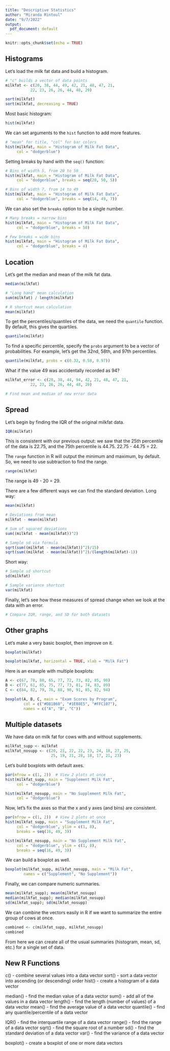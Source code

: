 ```yaml
---
title: "Descriptive Statistics"
author: "Miranda Rintoul"
date: "9/7/2022"
output:
  pdf_document: default
---
```


```r
knitr::opts_chunk$set(echo = TRUE)
```

## Histograms

Let's load the milk fat data and build a histogram.

```r
# "c" builds a vector of data points
milkfat <- c(20, 38, 44, 49, 42, 21, 48, 47, 21,
           22, 23, 26, 26, 44, 48, 29)

sort(milkfat)
sort(milkfat, decreasing = TRUE)
```

Most basic histogram:

```r
hist(milkfat)
```

We can set arguments to the `hist` function to add more features.

```r
# "mean" for title, "col" for bar colors
hist(milkfat, main = "Histogram of Milk Fat Data",
     col = "dodgerblue")
```

Setting breaks by hand with the `seq()` function:

```r
# Bins of width 5, from 20 to 50
hist(milkfat, main = "Histogram of Milk Fat Data",
     col = "dodgerblue", breaks = seq(20, 50, 5))

# Bins of width 7, from 14 to 49
hist(milkfat, main = "Histogram of Milk Fat Data",
     col = "dodgerblue", breaks = seq(14, 49, 7))
```

We can also set the `breaks` option to be a single number.

```r
# Many breaks = narrow bins
hist(milkfat, main = "Histogram of Milk Fat Data",
     col = "dodgerblue", breaks = 50)

# Few breaks = wide bins
hist(milkfat, main = "Histogram of Milk Fat Data",
     col = "dodgerblue", breaks = 4)
```


## Location

Let's get the median and mean of the milk fat data.

```r
median(milkfat)

# "Long hand" mean calculation
sum(milkfat) / length(milkfat)

# R shortcut mean calculation
mean(milkfat)
```

To get the percentiles/quantiles of the data, we need the ``quantile`` function.  By default, this gives the quartiles.

```r
quantile(milkfat)
```

To find a specific percentile, specify the ``probs`` argument to be a vector of probabilities.  For example, let's get the 32nd, 58th, and 97th percentiles.

```r
quantile(milkfat, probs = c(0.32, 0.58, 0.97))
```

What if the value 49 was accidentally recorded as 94?

```r
milkfat_error <- c(20, 38, 44, 94, 42, 21, 48, 47, 21,
           22, 23, 26, 26, 44, 48, 29)

# Find mean and median of new error data
```


## Spread

Let's begin by finding the IQR of the original milkfat data.

```r
IQR(milkfat)
```

This is consistent with our previous output:  we saw that the 25th percentile of the data is 22.75, and the 75th percentile is 44.75.  22.75 - 44.75 = 22.

The ``range`` function in R will output the minimum and maximum, by default.  So, we need to use subtraction to find the range.

```r
range(milkfat)
```

The range is 49 - 20 = 29.  

There are a few different ways we can find the standard deviation. Long way:

```r
mean(milkfat)

# Deviations from mean
milkfat - mean(milkfat)

# Sum of squared deviations
sum((milkfat - mean(milkfat))^2) 

# Sample sd via formula
sqrt(sum((milkfat - mean(milkfat))^2)/15) 
sqrt(sum((milkfat - mean(milkfat))^2)/(length(milkfat)-1))

```

Short way:

```r
# Sample sd shortcut
sd(milkfat)

# Sample variance shortcut
var(milkfat)
```

Finally, let's see how these measures of spread change when we look at the data with an error.

```r
# Compare IQR, range, and SD for both datasets

```


## Other graphs

Let's make a very basic boxplot, then improve on it.

```r
boxplot(milkfat)

boxplot(milkfat, horizontal = TRUE, xlab = "Milk Fat")
```

Here is an example with multiple boxplots:

```r
A <- c(67, 78, 88, 65, 77, 72, 73, 82, 85, 90)
B <- c(77, 61, 85, 75, 77, 73, 81, 74, 83, 89)
C <- c(84, 82, 79, 76, 88, 90, 91, 85, 82, 94)

boxplot(A, B, C, main = "Exam Scores by Program",
        col = c("#D81B60", "#1E88E5", "#FFC107"),
        names = c("A", "B", "C"))
```


## Multiple datasets

We have data on milk fat for cows with and without supplements.

```r
milkfat_supp <- milkfat
milkfat_nosupp <- c(20, 21, 22, 22, 23, 24, 18, 27, 25,
                    25, 19, 21, 28, 18, 17, 21, 23)
```

Let's build boxplots with default axes.

```r
par(mfrow = c(1, 2))  # View 2 plots at once
hist(milkfat_supp, main = "Supplement Milk Fat",
     col = "dodgerblue")

hist(milkfat_nosupp, main = "No Supplement Milk Fat",
     col = "dodgerblue")
```

Now, let's fix the axes so that the x and y axes (and bins) are consistent.

```r
par(mfrow = c(1, 2))  # View 2 plots at once
hist(milkfat_supp, main = "Supplement Milk Fat",
     col = "dodgerblue", ylim = c(1, 8),
     breaks = seq(16, 49, 3))

hist(milkfat_nosupp, main = "No Supplement Milk Fat",
     col = "dodgerblue", ylim = c(1, 8),
     breaks = seq(16, 49, 3))
```

We can build a boxplot as well.

```r
boxplot(milkfat_supp, milkfat_nosupp, main = "Milk Fat",
        names = c("Supplement", "No Supplement"))
```

Finally, we can compare numeric summaries.

```r
mean(milkfat_supp); mean(milkfat_nosupp)
median(milkfat_supp); median(milkfat_nosupp)
sd(milkfat_supp); sd(milkfat_nosupp)
```

We can combine the vectors easily in R if we want to summarize the entire group of cows at once.

```r
combined <- c(milkfat_supp, milkfat_nosupp)
combined
```

From here we can create all of the usual summaries (histogram, mean, sd, etc.) for a single set of data.


## New R Functions

c() - combine several values into a data vector
sort() - sort a data vector into ascending (or descending) order
hist() - create a histogram of a data vector

median() - find the median value of a data vector
sum() - add all of the values in a data vector
length() - find the length (number of values) of a data vector
mean() - find the average value of a data vector
quantile() - find any quantile/percentile of a data vector

IQR() - find the interquartile range of a data vector
range() - find the range of a data vector
sqrt() - find the square root of a number
sd() - find the standard deviation of a data vector
var() - find the variance of a data vector

boxplot() - create a boxplot of one or more data vectors

